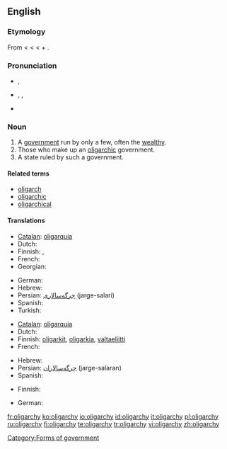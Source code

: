 ==English==

===Etymology===
From {{etyl|fr}} {{term|oligarchie|lang=fr}} < {{etyl|la}} {{term|oligarchia|lang=la}} < {{etyl|grc}} {{term|ὀλιγαρχία|sc=polytonic|tr=oligarchia|lang=grc}} < {{term|ὀλίγος|sc=polytonic|tr=oligos||few|lang=grc}} + {{term|ἀρχή|sc=polytonic|tr=archē||rule|lang=grc}}.

===Pronunciation===
* {{a|UK}} {{IPA|/ˈɒlɪɡɑːki/}}, {{SAMPA|/"QlIgA:ki/}}
* {{a|US}} {{enPR|älʹĭ-gär'kē|ōlʹĭ-gär'kē}}, {{IPA|/ˈɑːlɪˌɡɑrki/|/ˈoʊlɪˌɡɑrki/}}, {{SAMPA|/"A:lI%gArki/|/"oUlI%gArki/}}
* {{audio|en-uk-oligarchy.ogg|Audio (UK)}}

===Noun===
{{wikipedia}}
{{en-noun|oligarch|ies}}

# A [[government]] run by only a few, often the [[wealthy]].
# Those who make up an [[oligarchic]] government.
# A state ruled by such a government.

====Related terms====
* [[oligarch]]
* [[oligarchic]]
* [[oligarchical]]

====Translations====
{{trans-top|Government by only a few}}
* [[Catalan]]: [[oligarquia]] {{f}}
* Dutch: {{t-|nl|oligarchie|f}}
* Finnish: {{t-|fi|harvainvalta}}, {{t+|fi|oligarkia}}
* French: {{t+|fr|oligarchie|f}}
* Georgian: {{t|ka|ოლიგარქია|sc=Geor|xs=Georgian}}
{{trans-mid}}
* German: {{t+|de|Oligarchie|f}}
* Hebrew: {{t+|he|אוליגרכיה|f}}
* Persian: [[جرگه‌سالاری]] (jarge-salari)
* Spanish: {{t+|es|oligarquía|f}}
* Turkish: {{t+|tr|oligarşi}}
{{trans-bottom}}

{{trans-top|Those who make up an oligarchic government}}
* [[Catalan]]: [[oligarquia]] {{f}}
* Dutch: {{t-|nl|oligarchie|f}}
* Finnish: [[oligarkki|oligarkit]], [[oligarkia]], [[valtaeliitti]]
* French: {{t+|fr|oligarchie|f}}
{{trans-mid}}
* Hebrew: {{t+|he|אוליגרכיה|f}}
* Persian: [[جرگه‌سالاران]] (jarge-salaran)
* Spanish: {{t+|es|oligarquía|f}}
{{trans-bottom}}

{{trans-top|State ruled by such a government}}
* Finnish: {{t+|fi|oligarkia}}
{{trans-mid}}
* German: {{t+|de|Oligarchie|f}}
{{trans-bottom}}

[[Category:Forms of government]]

[[fr:oligarchy]]
[[ko:oligarchy]]
[[io:oligarchy]]
[[id:oligarchy]]
[[it:oligarchy]]
[[pl:oligarchy]]
[[ru:oligarchy]]
[[fi:oligarchy]]
[[te:oligarchy]]
[[tr:oligarchy]]
[[vi:oligarchy]]
[[zh:oligarchy]]